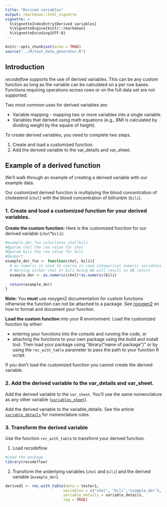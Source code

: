 ```yaml
---
title: "Derived variables"
output: rmarkdown::html_vignette
vignette: >
  %\VignetteIndexEntry{Derived variables}     
  %\VignetteEngine{knitr::rmarkdown} 
  %\VignetteEncoding{UTF-8}
---
```


```r
knitr::opts_chunk$set(echo = TRUE)
source("../R/test_data_generator.R")
```

## Introduction

_recodeflow_ supports the use of derived variables. This can be any custom function as long as the variable can be calculated on a per row bases. Functions requiring operations across rows or on the full data set are not supported. 

Two most common uses for derived variables are: 

- Variable mapping - mapping two or more variables into a single variable.
- Variables that derived using math equations (e.g., BMI is calculated by dividing weight by the square of height). 

To create derived variables, you need to complete two steps.

1. Create and load a customized function.
2. Add the derived variable to the var_details and var_sheet.

## Example of a derived function

We'll walk through an example of creating a derived variable with our example data.

Our customized derived function is multiplying the blood concentration of cholesterol (`chol`) with the blood concentration of bilirunbin (`bili`).

### 1. Create and load a customized function for your derived variables.

**Create the custom function:** Here is the customized function for our derived variable (`chol`*`bili`):
```r
#example_der_fun caluclates chol*bili
#@param chol the row value for chol
#@param bili the row value for bili
#@export 
example_der_fun <- function(chol, bili){
  # as numeric is used to coerce in case categorical numeric variables are used.
  # Warning either chol or bili being NA will result in NA return
  example_der <- as.numeric(chol)*as.numeric(bili)
  
  return(example_der)
}
```

**Note:** You **must** use roxygen2 documentation for custom functions otherwise the function can not be attached to a package. See [roxygen2](https://cran.r-project.org/web/packages/roxygen2/vignettes/roxygen2.html) on how to format and document your function.

**Load the custom function** into your R environment. Load the customized function by either:

- entering your functions into the console and running the code, or 
- attaching the functions to your own package using the build and install tool. Then load your package using "library("name of package")" or by using the `rec_with_table` parameter to pass the path to your function R script.

If you don't load the customized function you cannot create the derived variable. 


### 2. Add the derived variable to the var_details and var_sheet.

Add the derived variable to the `var_sheet`. You'll use the same nomenclature as any other variable ([`variables_sheet`](../reference/variable_sheet.html)).

Add the derived variable to the variable_details. See the article [`variable_details`](../reference/variable_sheet.html) for nomenclature rules. 


### 3. Transform the derived variable

Use the function `rec_with_table` to transform your derived function. 

1) Load recodeflow
```r
#Load the package
library(recodeflow)
```

2) Transform the underlying variables (`chol` and `bili`) and the derived variable (`example_der`).
```r
derived1 <- rec_with_table(data = tester1,
                          variables = c("chol", "bili","example_der"),
                          variable_details = variable_details,
                          log = TRUE)
```

